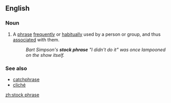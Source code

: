 ==English==

===Noun===
{{en-noun|head=[[stock]] [[phrase]]}}

# {{context|idiomatic}} A [[phrase]] [[frequently]] or [[habitually]] used by a person or group, and thus [[associated]] with them.
#: ''Bart Simpson's '''stock phrase''' "I didn't do it" was once lampooned on the show itself.''

===See also===
{{wikipedia}}
* [[catchphrase]]
* [[cliché]]

[[zh:stock phrase]]